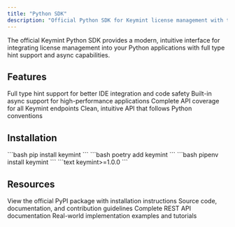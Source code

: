```yaml
---
title: "Python SDK"
description: "Official Python SDK for Keymint license management with type hints and async support."
---
```


<Info>
The official Keymint Python SDK provides a modern, intuitive interface for integrating license management into your Python applications with full type hint support and async capabilities.
</Info>

## Features

<CardGroup cols={2}>
  <Card title="Type Hints" icon="code">
    Full type hint support for better IDE integration and code safety
  </Card>
  <Card title="Async/Await Support" icon="bolt">
    Built-in async support for high-performance applications
  </Card>
  <Card title="Comprehensive Coverage" icon="shield-check">
    Complete API coverage for all Keymint endpoints
  </Card>
  <Card title="Pythonic Interface" icon="python">
    Clean, intuitive API that follows Python conventions
  </Card>
</CardGroup>

## Installation

<Tabs>
  <Tab title="pip">
    ```bash
    pip install keymint
    ```
  </Tab>
  
  <Tab title="Poetry">
    ```bash
    poetry add keymint
    ```
  </Tab>
  
  <Tab title="pipenv">
    ```bash
    pipenv install keymint
    ```
  </Tab>
  
  <Tab title="requirements.txt">
    ```text
    keymint>=1.0.0
    ```
  </Tab>
</Tabs>

## Resources

<CardGroup cols={2}>
  <Card title="PyPI Package" icon="box" href="https://pypi.org/project/keymint/">
    View the official PyPI package with installation instructions
  </Card>
  <Card title="GitHub Repository" icon="github" href="https://github.com/keymint-dev/keymint-python">
    Source code, documentation, and contribution guidelines
  </Card>
  <Card title="API Reference" icon="book" href="/api-reference/overview">
    Complete REST API documentation
  </Card>
  <Card title="Example Projects" icon="code" href="https://github.com/keymint-dev/examples">
    Real-world implementation examples and tutorials
  </Card>
</CardGroup>

